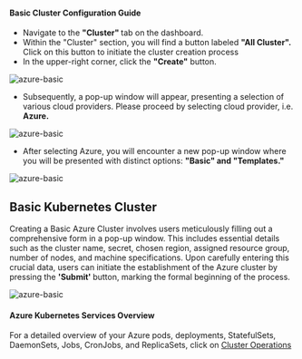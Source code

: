 #### Basic Cluster Configuration Guide

-  Navigate to the <b>"Cluster" </b>tab on the dashboard.
- Within the "Cluster" section, you will find a button labeled <b>"All Cluster".</b> Click on this button to initiate the cluster creation process
- In the upper-right corner, click the <b>"Create"</b> button.

![azure-basic](/cluster_provisioning/azure/azurebasic1.jpg)

- Subsequently, a pop-up window will appear, presenting a selection of various cloud providers. Please proceed by selecting cloud provider, i.e.<b> Azure.</b>

![azure-basic](/cluster_provisioning/azure/azurebasic2.jpg)

- After selecting Azure, you will encounter a new pop-up window where you will be presented with distinct options: <b>"Basic" and "Templates."</b>

![azure-basic](/cluster_provisioning/azure/template/azuretem0.png)

## Basic Kubernetes Cluster

Creating a Basic Azure Cluster involves users meticulously filling out a comprehensive form in a pop-up window. This includes essential details such as the cluster name, secret, chosen region, assigned resource group, number of nodes, and machine specifications. Upon carefully entering this crucial data, users can initiate the establishment of the Azure cluster by pressing the <b>'Submit' </b>button, marking the formal beginning of the process.

![azure-basic](/cluster_provisioning/azure/azurebasic4.jpg)



#### Azure Kubernetes Services Overview

For a detailed overview of your Azure pods, deployments, StatefulSets, DaemonSets, Jobs, CronJobs, and ReplicaSets, click on [Cluster Operations](/cluster_operations/introduction)







